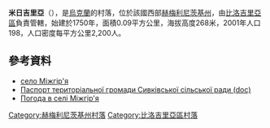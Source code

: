 {{coord|50|0|22|N|26|14|37|E|scale:100000|display=title}}

'''米日吉里亞'''（{{lang-uk|Міжгір'я}}），是[[烏克蘭|烏克蘭]]的村落，位於該國西部[[赫梅利尼茨基州|赫梅利尼茨基州]]，由[[比洛吉里亞區|比洛吉里亞區]]負責管轄，始建於1750年，面積0.09平方公里，海拔高度268米，2001年人口198，人口密度每平方公里2,200人。

==參考資料==
*[http://w1.c1.rada.gov.ua/pls/z7503/A005?rdat1=09.11.2013&rf7571=35399 село Міжгір'я]
* [https://web.archive.org/web/20131023130757/http://oblrada.km.ua/userfiles/%D0%BF%D0%B0%D1%81%D0%BF%D0%BE%D1%80%D1%82%20%D0%A1%D0%B8%D0%B2%D0%BA%D1%96%D0%B2%D1%81%D1%8C%D0%BA%D0%BE%D1%97%20%D1%81%D1%96%D0%BB%D1%8C%D1%81%D1%8C%D0%BA%D0%BE%D1%97%20%D1%80%D0%B0%D0%B4%D0%B8%20%D0%91%D1%96%D0%BB%D0%BE%D0%B3%D1%96%D1%80%D1%81%D1%8C%D0%BA%D0%B8%D0%B9%20%D1%80%D0%B0%D0%B9%D0%BE%D0%BD.doc Паспорт територіальної громади Сивківської сільської ради (doc)]
* [http://weather.in.ua/ua/hmel'nickaja/16029 Погода в селі Міжгір'я]

{{DEFAULTSORT:Міжгір'я}}
[[Category:赫梅利尼茨基州村落|Category:赫梅利尼茨基州村落]]
[[Category:比洛吉里亞區村落|Category:比洛吉里亞區村落]]


{{Khmelnytskyi-geo-stub}}